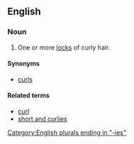 ==English==
===Noun===
{{en-noun|''[[pluralia tantum]]''}}
#One or more [[lock]]s of curly hair.

====Synonyms====
*[[curls]]

====Related terms====
*[[curl]]
*[[short and curlies]]

[[Category:English plurals ending in "-ies"]]
